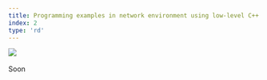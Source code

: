 ```yaml
---
title: Programming examples in network environment using low-level C++ socket API
index: 2
type: 'rd'
---
```


[![](https://img.shields.io/badge/github-000000?style=for-the-badge&logo=github)](https://github.com/milosz08/sock-net-programming) &nbsp;

Soon
